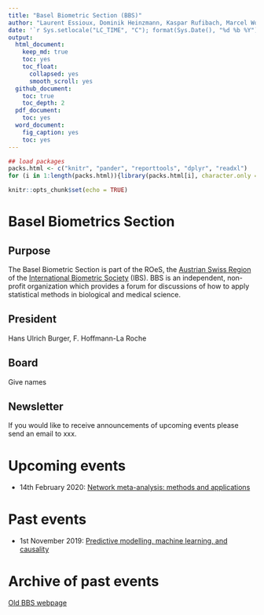 ```yaml
---
title: "Basel Biometric Section (BBS)"
author: "Laurent Essioux, Dominik Heinzmann, Kaspar Rufibach, Marcel Wolbers"
date: '`r Sys.setlocale("LC_TIME", "C"); format(Sys.Date(), "%d %b %Y")`'
output:
  html_document:
    keep_md: true
    toc: yes
    toc_float:
      collapsed: yes
      smooth_scroll: yes
  github_document: 
    toc: true
    toc_depth: 2
  pdf_document:
    toc: yes
  word_document:
    fig_caption: yes
    toc: yes
---
```


```r
## load packages
packs.html <- c("knitr", "pander", "reporttools", "dplyr", "readxl")
for (i in 1:length(packs.html)){library(packs.html[i], character.only = TRUE)}

knitr::opts_chunk$set(echo = TRUE)
```

# Basel Biometrics Section

## Purpose

The Basel Biometric Section is part of the ROeS, the [Austrian Swiss Region](https://www.ibs-roes.org/) of the [International Biometric Society](https://www.biometricsociety.org/) (IBS). BBS is an independent, non-profit organization which provides a forum for discussions of how to apply statistical methods in biological and medical science.

## President

Hans Ulrich Burger, F. Hoffmann-La Roche

## Board

Give names

## Newsletter

If you would like to receive announcements of upcoming events please send an email to xxx.

# Upcoming events

- 14th February 2020: [Network meta-analysis: methods and applications](http://bbs.ceb-institute.org/?p=1423)

# Past events

- 1st November 2019: [Predictive modelling, machine learning, and causality](https://baselbiometrics.github.io/20191101_ML/bbs1stNov2019.html)


# Archive of past events

[Old BBS webpage](http://bbs.ceb-institute.org/)
